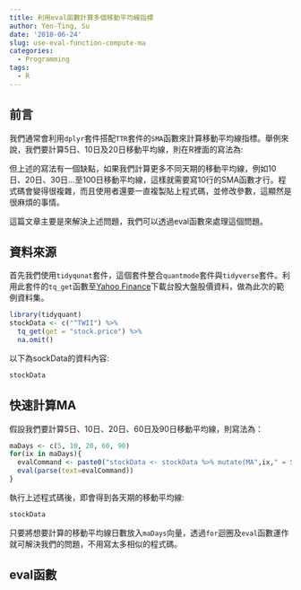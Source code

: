 ```yaml
---
title: 利用eval函數計算多個移動平均線指標
author: Yen-Ting, Su
date: '2018-06-24'
slug: use-eval-function-compute-ma
categories:
  - Programming
tags:
  - R
---
```


## 前言

我們通常會利用`dplyr`套件搭配`TTR`套件的`SMA`函數來計算移動平均線指標。舉例來說，我們要計算5日、10日及20日移動平均線，則在R裡面的寫法為:

<script src="https://gist.github.com/SuYenTing/401635f5198fc4542596dd11b65a5eb2#file-2018-06-24-use-eval-function-compute-ma.js"></script>

但上述的寫法有一個缺點，如果我們計算更多不同天期的移動平均線，例如10日、20日、30日...至100日移動平均線，這樣就需要寫10行的SMA函數才行。程式碼會變得很複雜，而且使用者還要一直複製貼上程式碼，並修改參數，這顯然是很麻煩的事情。

這篇文章主要是來解決上述問題，我們可以透過eval函數來處理這個問題。

## 資料來源

首先我們使用`tidyqunat`套件，這個套件整合`quantmode`套件與`tidyverse`套件。利用此套件的`tq_get`函數至[Yahoo Finance](https://finance.yahoo.com/)下載台股大盤股價資料，做為此次的範例資料集。

```r
library(tidyquant)
stockData <- c("^TWII") %>% 
  tq_get(get = "stock.price") %>% 
  na.omit()
```

<script src="https://gist.github.com/SuYenTing/401635f5198fc4542596dd11b65a5eb2#file-2018-06-24-use-eval-function-compute-ma-2.js"></script>


以下為sockData的資料內容:

```r
stockData
```

## 快速計算MA

假設我們要計算5日、10日、20日、60日及90日移動平均線，則寫法為：

```r
maDays <- c(5, 10, 20, 60, 90)
for(ix in maDays){
  evalCommand <- paste0("stockData <- stockData %>% mutate(MA",ix," = SMA(close, ", ix,"))")
  eval(parse(text=evalCommand))
}
```

<script src="https://gist.github.com/SuYenTing/401635f5198fc4542596dd11b65a5eb2#file-2018-06-24-use-eval-function-compute-ma-3.js"></script>

執行上述程式碼後，即會得到各天期的移動平均線:

```r
stockData
```

只要將想要計算的移動平均線日數放入`maDays`向量，透過`for`迴圈及`eval`函數運作就可解決我們的問題，不用寫太多相似的程式碼。

## eval函數


